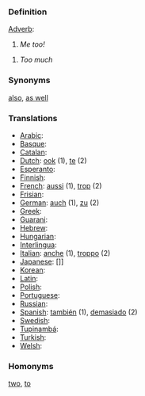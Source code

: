 ===Definition===

[[Adverb]]:
#''Me too!''

#''Too much''

===Synonyms===

[[also]], [[as well]]

===Translations===
*[[Arabic]]: [[]]
*[[Basque]]: [[]]
*[[Catalan]]: [[]]
*[[Dutch]]: [[ook]] (1), [[te]] (2)
*[[Esperanto]]: [[]]
*[[Finnish]]: [[]]
*[[French]]: [[aussi]] (1), [[trop]] (2)
*[[Frisian]]: [[]]
*[[German]]: [[auch]] (1), [[zu]] (2)
*[[Greek]]: [[]]
*[[Guarani]]: [[]]
*[[Hebrew]]: [[]]
*[[Hungarian]]: [[]]
*[[Interlingua]]: [[]]
*[[Italian]]: [[anche]] (1), [[troppo]] (2)
*[[Japanese]]: []]
*[[Korean]]: [[]]
*[[Latin]]: [[]]
*[[Polish]]: [[]]
*[[Portuguese]]: [[]]
*[[Russian]]: [[]]
*[[Spanish]]: [[también]] (1), [[demasiado]] (2)
*[[Swedish]]: [[]]
*[[Tupinambá]]: [[]]
*[[Turkish]]: [[]]
*[[Welsh]]: [[]]

===Homonyms===

[[two]], [[to]]